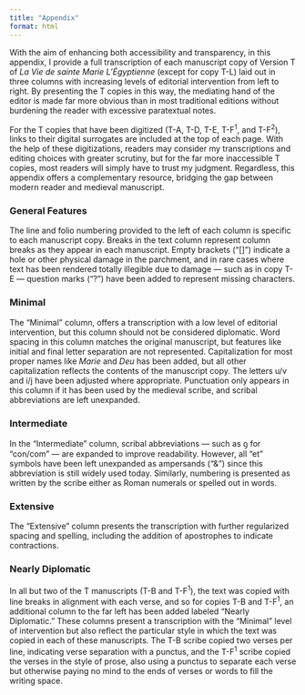 ```yaml
---
title: "Appendix"
format: html
---
```


With the aim of enhancing both accessibility and transparency, in this appendix, I provide a full transcription of each manuscript copy of Version T of *La Vie de sainte Marie L’Égyptienne* (except for copy T-L) laid out in three columns with increasing levels of editorial intervention from left to right. By presenting the T copies in this way, the mediating hand of the editor is made far more obvious than in most traditional editions without burdening the reader with excessive paratextual notes.

For the T copies that have been digitized (T-A, T-D, T-E, T-F^1^, and T-F^2^), links to their digital surrogates are included at the top of each page. With the help of these digitizations, readers may consider my transcriptions and editing choices with greater scrutiny, but for the far more inaccessible T copies, most readers will simply have to trust my judgment. Regardless, this appendix offers a complementary resource, bridging the gap between modern reader and medieval manuscript.

### General Features
The line and folio numbering provided to the left of each column is specific to each manuscript copy. Breaks in the text column represent column breaks as they appear in each manuscript. Empty brackets (“[]”) indicate a hole or other physical damage in the parchment, and in rare cases where text has been rendered totally illegible due to damage — such as in copy T-E — question marks (“?”) have been added to represent missing characters.

### Minimal
The “Minimal” column, offers a transcription with a low level of editorial intervention, but this column should not be considered diplomatic. Word spacing in this column matches the original manuscript, but features like initial and final letter separation are not represented. Capitalization for most proper names like *Marie* and *Deu* has been added, but all other capitalization reflects the contents of the manuscript copy. The letters u/v and i/j have been adjusted where appropriate. Punctuation only appears in this column if it has been used by the medieval scribe, and scribal abbreviations are left unexpanded.

### Intermediate
In the “Intermediate” column, scribal abbreviations — such as &#xA76F; for “con/com” — are expanded to improve readability. However, all “et” symbols have been left unexpanded as ampersands (“&”) since this abbreviation is still widely used today. Similarly, numbering is presented as written by the scribe either as Roman numerals or spelled out in words.

### Extensive
The “Extensive” column presents the transcription with further regularized spacing and spelling, including the addition of apostrophes to indicate contractions.

### Nearly Diplomatic
In all but two of the T manuscripts (T-B and T-F^1^), the text was copied with line breaks in alignment with each verse, and so for copies T-B and T-F^1^, an additional column to the far left has been added labeled “Nearly Diplomatic.” These columns present a transcription with the “Minimal” level of intervention but also reflect the particular style in which the text was copied in each of these manuscripts. The T-B scribe copied two verses per line, indicating verse separation with a punctus, and the T-F^1^ scribe copied the verses in the style of prose, also using a punctus to separate each verse but otherwise paying no mind to the ends of verses or words to fill the writing space.
